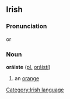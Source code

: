 ==Irish==
===Pronunciation===
{{IPA|[ˈorɑːʃt&#690;ə]}} or {{IPA|[oˈrɑːʃt&#690;ə]}}
===Noun===
'''oráiste''' ([[plural|pl.]] [[oráistí]])
#an [[orange]]

[[Category:Irish language]]